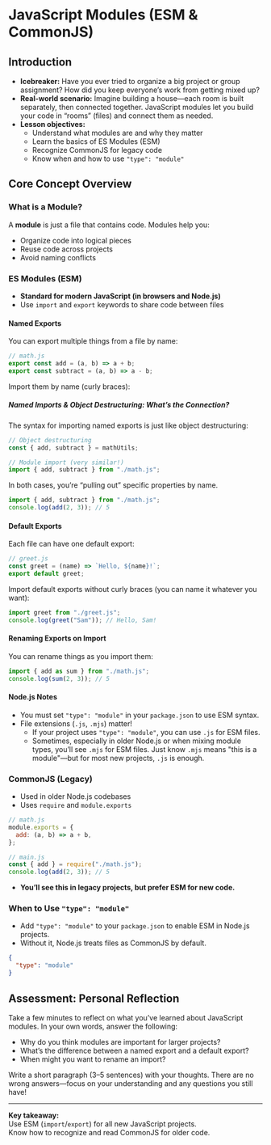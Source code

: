 # JavaScript Modules (ESM & CommonJS)

## Introduction

- **Icebreaker:** Have you ever tried to organize a big project or group assignment? How did you keep everyone’s work from getting mixed up?
- **Real-world scenario:** Imagine building a house—each room is built separately, then connected together. JavaScript modules let you build your code in “rooms” (files) and connect them as needed.
- **Lesson objectives:**
  - Understand what modules are and why they matter
  - Learn the basics of ES Modules (ESM)
  - Recognize CommonJS for legacy code
  - Know when and how to use `"type": "module"`

## Core Concept Overview

### What is a Module?

A **module** is just a file that contains code. Modules help you:

- Organize code into logical pieces
- Reuse code across projects
- Avoid naming conflicts

### ES Modules (ESM)

- **Standard for modern JavaScript (in browsers and Node.js)**
- Use `import` and `export` keywords to share code between files

#### Named Exports

You can export multiple things from a file by name:

```js
// math.js
export const add = (a, b) => a + b;
export const subtract = (a, b) => a - b;
```

Import them by name (curly braces):

##### Named Imports & Object Destructuring: What’s the Connection?

The syntax for importing named exports is just like object destructuring:

```js
// Object destructuring
const { add, subtract } = mathUtils;

// Module import (very similar!)
import { add, subtract } from "./math.js";
```

In both cases, you’re “pulling out” specific properties by name.

```js
import { add, subtract } from "./math.js";
console.log(add(2, 3)); // 5
```

#### Default Exports

Each file can have one default export:

```js
// greet.js
const greet = (name) => `Hello, ${name}!`;
export default greet;
```

Import default exports without curly braces (you can name it whatever you want):

```js
import greet from "./greet.js";
console.log(greet("Sam")); // Hello, Sam!
```

#### Renaming Exports on Import

You can rename things as you import them:

```js
import { add as sum } from "./math.js";
console.log(sum(2, 3)); // 5
```

#### Node.js Notes

- You must set `"type": "module"` in your `package.json` to use ESM syntax.
- File extensions (`.js`, `.mjs`) matter!
  - If your project uses `"type": "module"`, you can use `.js` for ESM files.
  - Sometimes, especially in older Node.js or when mixing module types, you’ll see `.mjs` for ESM files. Just know `.mjs` means "this is a module"—but for most new projects, `.js` is enough.

### CommonJS (Legacy)

- Used in older Node.js codebases
- Uses `require` and `module.exports`

```js
// math.js
module.exports = {
  add: (a, b) => a + b,
};

// main.js
const { add } = require("./math.js");
console.log(add(2, 3)); // 5
```

- **You’ll see this in legacy projects, but prefer ESM for new code.**

### When to Use `"type": "module"`

- Add `"type": "module"` to your `package.json` to enable ESM in Node.js projects.
- Without it, Node.js treats files as CommonJS by default.

```json
{
  "type": "module"
}
```

## Assessment: Personal Reflection

Take a few minutes to reflect on what you’ve learned about JavaScript modules. In your own words, answer the following:

- Why do you think modules are important for larger projects?
- What’s the difference between a named export and a default export?
- When might you want to rename an import?

Write a short paragraph (3–5 sentences) with your thoughts. There are no wrong answers—focus on your understanding and any questions you still have!

---

**Key takeaway:**  
Use ESM (`import`/`export`) for all new JavaScript projects.  
Know how to recognize and read CommonJS for older code.
